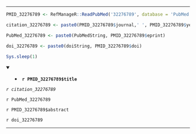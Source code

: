 

---

```r

PMID_32276789 <- RefManageR::ReadPubMed('32276789', database = 'PubMed')

citation_32276789 <- paste0(PMID_32276789$journal,' ', PMID_32276789$year, ' ', PMID_32276789$month,';', PMID_32276789$volume,'(', PMID_32276789$number,'):', PMID_32276789$pages)

PubMed_32276789 <- paste0(PubMedString, PMID_32276789$eprint)

doi_32276789 <- paste0(doiString, PMID_32276789$doi)

Sys.sleep(1)

```

<details open> <summary>
- **`r PMID_32276789$title`**
</summary> 

*`r citation_32276789`*

`r PubMed_32276789`

`r PMID_32276789$abstract`

`r doi_32276789`

</details>

---



